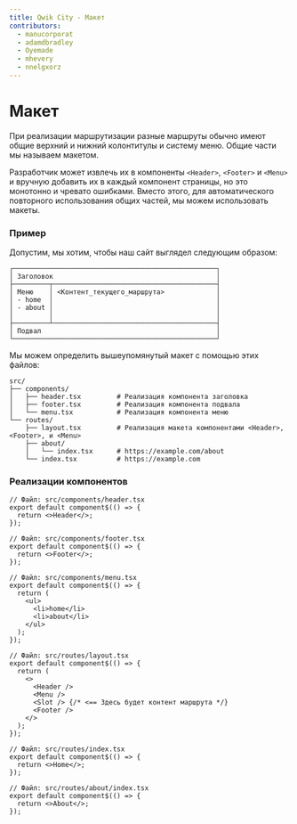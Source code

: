 ```yaml
---
title: Qwik City - Макет
contributors:
  - manucorporat
  - adamdbradley
  - Oyemade
  - mhevery
  - nnelgxorz
---
```


# Макет

При реализации маршрутизации разные маршруты обычно имеют общие верхний и нижний колонтитулы и систему меню. Общие части мы называем макетом.

Разработчик может извлечь их в компоненты `<Header>`, `<Footer>` и `<Menu>` и вручную добавить их в каждый компонент страницы, но это монотонно и чревато ошибками. Вместо этого, для автоматического повторного использования общих частей, мы можем использовать макеты.

### Пример

Допустим, мы хотим, чтобы наш сайт выглядел следующим образом:

```
┌───────────────────────────────────────────────────┐
│ Заголовок                                         │
├─────────┬─────────────────────────────────────────┤
│ Меню    │ <Контент_текущего_маршрута>             │
│ - home  │                                         │
│ - about │                                         │
│         │                                         │
├─────────┴─────────────────────────────────────────┤
│ Подвал                                            │
└───────────────────────────────────────────────────┘
```

Мы можем определить вышеупомянутый макет с помощью этих файлов:

```
src/
├── components/
│   ├── header.tsx         # Реализация компонента заголовка
│   ├── footer.tsx         # Реализация компонента подвала
│   └── menu.tsx           # Реализация компонента меню
└── routes/
    ├── layout.tsx         # Реализация макета компонентами <Header>, <Footer>, и <Menu>
    ├── about/
    │   └── index.tsx      # https://example.com/about
    └── index.tsx          # https://example.com
```

### Реализации компонентов

```tsx
// Файл: src/components/header.tsx
export default component$(() => {
  return <>Header</>;
});
```

```tsx
// Файл: src/components/footer.tsx
export default component$(() => {
  return <>Footer</>;
});
```

```tsx
// Файл: src/components/menu.tsx
export default component$(() => {
  return (
    <ul>
      <li>home</li>
      <li>about</li>
    </ul>
  );
});
```

```tsx
// Файл: src/routes/layout.tsx
export default component$(() => {
  return (
    <>
      <Header />
      <Menu />
      <Slot /> {/* <== Здесь будет контент маршрута */}
      <Footer />
    </>
  );
});
```

```tsx
// Файл: src/routes/index.tsx
export default component$(() => {
  return <>Home</>;
});
```

```tsx
// Файл: src/routes/about/index.tsx
export default component$(() => {
  return <>About</>;
});
```
